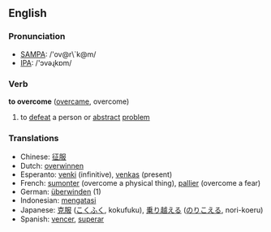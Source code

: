 ==English==
=== Pronunciation ===
*[[w:SAMPA|SAMPA]]: /'ov@r\`k@m/
*[[w:IPA|IPA]]: /'ɔvəɻkɒm/

=== Verb ===
'''to overcome''' ([[overcame]], overcome)
# to [[defeat]] a person or [[abstract]] [[problem]]
=== Translations ===
*Chinese: [[征服]]
*Dutch: [[overwinnen]]
*Esperanto: [[venki]] (infinitive), [[venkas]] (present)
*French: [[sumonter]] (overcome a physical thing), [[pallier]] (overcome a fear)
*German: [[überwinden]] (1)
*Indonesian: [[atas|mengatasi]]
*Japanese: [[克服]] ([[こくふく]], kokufuku), [[乗り越える]] ([[のりこえる]], nori-koeru)
*Spanish: [[vencer]], [[superar]]
